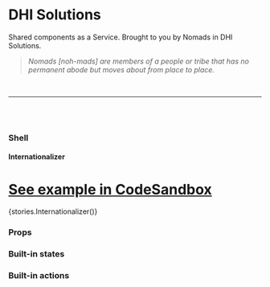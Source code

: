 

<Meta title="Components/Shell" component={Shell} />

# DHI Solutions

Shared components as a Service. Brought to you by Nomads in DHI Solutions.

> _Nomads [noh-mads] are members of a people or tribe that has no permanent abode but moves about from place to place._

<br />

---

<br />
<br />

### Shell

#### Internationalizer

# [See example in CodeSandbox](https://codesandbox.io/s/shell-intl-6i4x0)

<Preview withToolbar>
  <Story name="Internationalizer">{stories.Internationalizer()}</Story>
</Preview>

### Props

<Props of={Shell} />

### Built-in states

<Props of={States} />

### Built-in actions

<Props of={Actions} />
